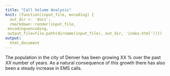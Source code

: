 ```yaml
---
title: "Call Volume Analysis"
knit: (function(input_file, encoding) {
  out_dir <- 'docs';
  rmarkdown::render(input_file,
 encoding=encoding,
 output_file=file.path(dirname(input_file), out_dir, 'index.html'))})
output:
  html_document
---
```


The population in the city of Denver has been growing XX \% over the past $XX$ number of years.  As a natural consequence of this growth there has also been a steady increase in EMS calls.  

```r
```

